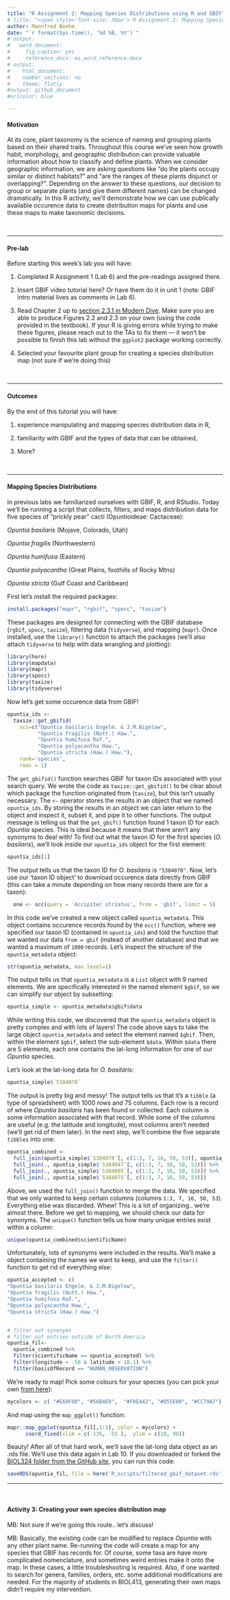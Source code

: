 ```yaml
---
title: "R Assignment 2: Mapping Species Distributions using R and GBIF"
# title: "<span style='font-size: 30px'> R Assignment 2: Mapping Species Distributions using R and GBIF </style>"
author: Mannfred Boehm
date: "`r format(Sys.time(), '%d %B, %Y')`"
# output:
#   word_document:
#     fig_caption: yes
#     reference_docx: ms_word_reference.docx
# output:
#    html_document:
#    number_sections: no
#    theme: flatly
#output: github_document
#urlcolor: blue

---
```


#### Motivation

At its core, plant taxonomy is the science of naming and grouping plants based on their shared traits. Throughout this course we've seen how growth habit, morphology, and geographic distribution can provide valuable information about how to classify and define plants. When we consider geographic information, we are asking questions like "do the plants occupy similar or distinct habitats?" and "are the ranges of these plants disjunct or overlapping?". Depending on the answer to these questions, our decision to group or separate plants (and give them different names) can be changed dramatically. In this R activity, we'll demonstrate how we can use publically available occurence data to create distribution maps for plants and use these maps to make taxonomic decisions.  



&nbsp;
&nbsp;

---
 

#### Pre-lab 

Before starting this week's lab you will have: 

1. Completed R Assignment 1 (Lab 6) and the pre-readings assigned there.

2. Insert GBIF video tutorial here? Or have them do it in unit 1 (note: GBIF intro material lives as comments in Lab 6).

3. Read Chapter 2 up to [section 2.3.1 in Modern Dive](https://moderndive.com/2-viz.html). Make sure you are able to produce Figures 2.2 and 2.3 on your own (using the code provided in the textbook). If your R is giving errors while trying to make these figures, please reach out to the TAs to fix them &mdash; it won't be possible to finish this lab without the `ggplot2` package working correctly.

3. Selected your favourite plant group for creating a species distribution map (not sure if we're doing this)

&nbsp;
&nbsp;

---

#### Outcomes

By the end of this tutorial you will have: <br>

1. experience manipulating and mapping species distribution data in R, <br>

2. familiarity with GBIF and the types of data that can be obtained, <br>

3. More?

&nbsp;
&nbsp;

---

#### Mapping Species Distributions

In previous labs we familiarized ourselves with GBIF, R, and RStudio. Today we'll be running a script that collects, filters, and maps distribution data for five species of "prickly pear" cacti (Opuntioideae: Cactaceae):

_Opuntia basilaris_ (Mojave, Colorado, Utah)

_Opuntia fragilis_  (Northwestern) 

_Opuntia humifusa_  (Eastern) 

_Opuntia polyacantha_ (Great Plains, foothills of Rocky Mtns) 

_Opuntia stricta_ (Gulf Coast and Caribbean)

First let's install the required packages:

```r
install.packages("mapr", "rgbif", "spocc", "taxize")

```

These packages are designed for connecting with the GBIF database (`rgbif`, `spocc`, `taxize`), filtering data (`tidyverse`), and mapping (`mapr`). Once installed, use the `library()` function to attach the packages (we'll also attach `tidyverse` to help with data wrangling and plotting):

```r

library(here)
library(mapdata)
library(mapr)
library(spocc)
library(taxize)
library(tidyverse)

```


Now let's get some occurence data from GBIF! 

```r
opuntia_ids <- 
  taxize::get_gbifid(
    sci=c("Opuntia basilaris Engelm. & J.M.Bigelow",
          "Opuntia fragilis (Nutt.) Haw.",
          "Opuntia humifusa Raf.",
          "Opuntia polyacantha Haw.",
          "Opuntia stricta (Haw.) Haw."), 
    rank='species',
    rows = 1)
```


The `get_gbifid()` function searches GBIF for taxon IDs associated with your search query. We wrote the code as `taxize::get_gbifid()` to be clear about which package the function originated from (`taxize`), but this isn't usually necessary. The `<-` operator stores the results in an object that we named `opuntia_ids`. By storing the results in an object we can later return to the object and inspect it, subset it, and pipe it to other functions. The output message is telling us that the `get_gbif()` function found 1 taxon ID for each *Opuntia* species. This is ideal because it means that there aren't any synonyms to deal with! To find out what the taxon ID for the first species (*O. basilaris*), we'll look inside our `opuntia_ids` object for the first element:

```r
opuntia_ids[1]
```

The output tells us that the taxon ID for *O. basilaris* is `"5384070"`. Now, let's use our 'taxon ID object' to download occurence data directly from GBIF (this can take a minute depending on how many records there are for a taxon):

```r

  one <- occ(query = 'Accipiter striatus', from = 'gbif', limit = 5)
```

In this code we've created a new object called `opuntia_metadata`. This object contains occurence records found by the `occ()` function, where we specified our taxon ID (contained in `opuntia_ids`) and told the function that we wanted our data `from = gbif` (instead of another database) and that we wanted a maximum of `1000` records. Let's inspect the structure of the `opuntia_metadata` object:

```r
str(opuntia_metadata, max.level=1)
```

The output tells us that `opuntia_metadata` is a `List` object with 9 named elements. We are specifically interested in the named element `$gbif`, so we can simplify our object by subsetting:

```r
opuntia_simple <- opuntia_metadata$gbif$data
```

While writing this code, we discovered that the `opuntia_metadata` object is pretty complex and with lots of layers! The code above says to take the large object `opuntia_metadata` and select the element named `$gbif`. Then, within the element `$gbif`, select the sub-element `$data`. Within `$data` there are 5 elements, each one contains the lat-long information for one of our *Opuntia* species. 

Let's look at the lat-long data for *O. basilaris*:

```r
opuntia_simple$`5384070`
```

The output is pretty big and messy! The output tells us that it's a `tibble` (a type of spreadsheet) with 1000 rows and 75 columns. Each row is a record of where _Opuntia basilaris_ has been found or collected. Each column is some information associated with that record. While some of the columns are useful (e.g. the latitude and longitude), most columns aren't needed (we'll get rid of them later). In the next step, we'll combine the five separate `tibbles` into one:

```r
opuntia_combined <-
  full_join(opuntia_simple$`5384070`[, c(1:3, 7, 16, 50, 53)], opuntia_simple$`5384113`[, c(1:3, 7, 16, 53)]) %>% 
  full_join(., opuntia_simple$`5384047`[, c(1:3, 7, 16, 50, 53)]) %>% 
  full_join(., opuntia_simple$`5384095`[, c(1:3, 7, 16, 50, 53)]) %>% 
  full_join(., opuntia_simple$`5384075`[, c(1:3, 7, 16, 50, 53)])
```

Above, we used the `full_join()` function to merge the data. We specified that we only wanted to keep certain columns (columns `1:3, 7, 16, 50, 53`). Everything else was discarded. Whew! This is a lot of organizing.. we're almost there. Before we get to mapping, we should check our data for synonyms. The `unique()` function tells us how many unique entries exist within a column:

```r
unique(opuntia_combined$scientificName)
```

Unfortunately, lots of synonyms were included in the results. We'll make a object containing the names we want to keep, and use the `filter()` function to get rid of everything else:

```r
opuntia_accepted <- c(
"Opuntia basilaris Engelm. & J.M.Bigelow",
"Opuntia fragilis (Nutt.) Haw.",
"Opuntia humifusa Raf.",
"Opuntia polyacantha Haw.",
"Opuntia stricta (Haw.) Haw.")


# filter out synonyms 
# filter out entries outside of North America
opuntia_fil<-  
  opuntia_combined %>% 
  filter(scientificName == opuntia_accepted) %>% 
  filter(longitude < -58 & latitude > 18.1) %>% 
  filter(basisOfRecord == "HUMAN_OBSERVATION")
```

We're ready to map! Pick some colours for your species (you can pick your own [from here](http://www.cookbook-r.com/Graphs/Colors_(ggplot2)/)):

```r
mycolors <- c( "#E69F00", "#56B4E9",  "#F0E442", "#D55E00", "#CC79A7")
```

And map using the `map_ggplot()` function:

```r
mapr::map_ggplot(opuntia_fil[,1:3], color = mycolors) + 
      coord_fixed(xlim = c(-135, -55 ),  ylim = c(10, 90)) 
```


Beauty! After all of that hard work, we'll save the lat-long data object as an .rds file. We'll use this data again in Lab 10. If you downloaded or forked the [BIOL324 folder from the GitHub site](https://github.com/mannfred/BIOL324), you can run this code:

```r
saveRDS(opuntia_fil, file = here('R_scripts/filtered_gbif_dataset.rds'))
```
---

&nbsp;
&nbsp;

#### Activity 3: Creating your own species distribution map

MB: Not sure if we're going this route.. let's discuss!

MB: Basically, the existing code can be modified to replace _Opuntia_ with any other plant name. Re-running the code will create a map for any species that GBIF has records for. Of course, some taxa are have more complicated nomenclature, and sometimes weird entries make it onto the map. In these cases, a little troubleshooting is required. Also, if one wanted to search for genera, families, orders, etc. some additional modifications are needed. For the majority of students in BIOL413, generating their own maps didn't require my intervention. 

<br>
<br>



